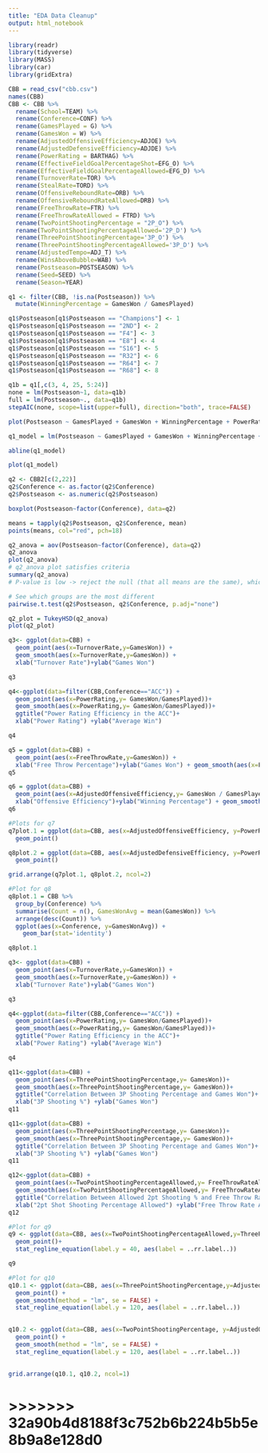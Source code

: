 ```yaml
---
title: "EDA Data Cleanup"
output: html_notebook
---
```


```r
library(readr)
library(tidyverse)
library(MASS)
library(car)
library(gridExtra)
```

```r
CBB = read_csv("cbb.csv")
names(CBB)
CBB <- CBB %>% 
  rename(School=TEAM) %>% 
  rename(Conference=CONF) %>% 
  rename(GamesPlayed = G) %>% 
  rename(GamesWon = W) %>% 
  rename(AdjustedOffensiveEfficiency=ADJOE) %>% 
  rename(AdjustedDefensiveEfficiency=ADJDE) %>% 
  rename(PowerRating = BARTHAG) %>% 
  rename(EffectiveFieldGoalPercentageShot=EFG_O) %>% 
  rename(EffectiveFieldGoalPercentageAllowed=EFG_D) %>% 
  rename(TurnoverRate=TOR) %>% 
  rename(StealRate=TORD) %>% 
  rename(OffensiveReboundRate=ORB) %>% 
  rename(OffensiveReboundRateAllowed=DRB) %>% 
  rename(FreeThrowRate=FTR) %>%
  rename(FreeThrowRateAllowed = FTRD) %>% 
  rename(TwoPointShootingPercentage = "2P_O") %>% 
  rename(TwoPointShootingPercentageAllowed='2P_D') %>% 
  rename(ThreePointShootingPercentage='3P_O') %>% 
  rename(ThreePointShootingPercentageAllowed='3P_D') %>% 
  rename(AdjustedTempo=ADJ_T) %>% 
  rename(WinsAboveBubble=WAB) %>% 
  rename(Postseason=POSTSEASON) %>% 
  rename(Seed=SEED) %>% 
  rename(Season=YEAR)

```

```r
q1 <- filter(CBB, !is.na(Postseason)) %>% 
  mutate(WinningPercentage = GamesWon / GamesPlayed)

q1$Postseason[q1$Postseason == "Champions"] <- 1
q1$Postseason[q1$Postseason == "2ND"] <- 2
q1$Postseason[q1$Postseason == "F4"] <- 3
q1$Postseason[q1$Postseason == "E8"] <- 4
q1$Postseason[q1$Postseason == "S16"] <- 5
q1$Postseason[q1$Postseason == "R32"] <- 6
q1$Postseason[q1$Postseason == "R64"] <- 7
q1$Postseason[q1$Postseason == "R68"] <- 8
```

```r
q1b = q1[,c(3, 4, 25, 5:24)]
none = lm(Postseason~1, data=q1b)
full = lm(Postseason~., data=q1b)
stepAIC(none, scope=list(upper=full), direction="both", trace=FALSE)
```

```r
plot(Postseason ~ GamesPlayed + GamesWon + WinningPercentage + PowerRating + AdjustedTempo + OffensiveReboundRateAllowed + FreeThrowRate, data = q1b)

q1_model = lm(Postseason ~ GamesPlayed + GamesWon + WinningPercentage + PowerRating + AdjustedTempo + OffensiveReboundRateAllowed + FreeThrowRate, data = q1b)

abline(q1_model)
```

```r
plot(q1_model)
```

```r
q2 <- CBB2[c(2,22)] 
q2$Conference <- as.factor(q2$Conference)
q2$Postseason <- as.numeric(q2$Postseason)

boxplot(Postseason~factor(Conference), data=q2)

means = tapply(q2$Postseason, q2$Conference, mean)
points(means, col="red", pch=18)
```

```r
q2_anova = aov(Postseason~factor(Conference), data=q2)
q2_anova
plot(q2_anova)
# q2_anova plot satisfies criteria
summary(q2_anova)
# P-value is low -> reject the null (that all means are the same), which means that the groups are different
```

```r
# See which groups are the most different
pairwise.t.test(q2$Postseason, q2$Conference, p.adj="none")
```

```r
q2_plot = TukeyHSD(q2_anova)
plot(q2_plot)
```

```r

q3<- ggplot(data=CBB) +
  geom_point(aes(x=TurnoverRate,y=GamesWon)) +
  geom_smooth(aes(x=TurnoverRate,y=GamesWon)) + 
  xlab("Turnover Rate")+ylab("Games Won")

q3
```

```r

q4<-ggplot(data=filter(CBB,Conference=="ACC")) +
  geom_point(aes(x=PowerRating,y= GamesWon/GamesPlayed))+
  geom_smooth(aes(x=PowerRating,y= GamesWon/GamesPlayed))+
  ggtitle("Power Rating Efficiency in the ACC")+
  xlab("Power Rating") +ylab("Average Win")

q4
```



```r
q5 = ggplot(data=CBB) +
  geom_point(aes(x=FreeThrowRate,y=GamesWon)) +
  xlab("Free Throw Percentage")+ylab("Games Won") + geom_smooth(aes(x=FreeThrowRate,y=GamesWon))
q5
```


```r
q6 = ggplot(data=CBB) +
  geom_point(aes(x=AdjustedOffensiveEfficiency,y= GamesWon / GamesPlayed)) +
  xlab("Offensive Efficiency")+ylab("Winning Percentage") + geom_smooth(aes(x=AdjustedOffensiveEfficiency,y= GamesWon / GamesPlayed))
q6
```




```r
#Plots for q7
q7plot.1 = ggplot(data=CBB, aes(x=AdjustedOffensiveEfficiency, y=PowerRating)) +
  geom_point()

q8plot.2 = ggplot(data=CBB, aes(x=AdjustedDefensiveEfficiency, y=PowerRating)) +
  geom_point()

grid.arrange(q7plot.1, q8plot.2, ncol=2)
```

```r
#Plot for q8
q8plot.1 = CBB %>%
  group_by(Conference) %>%
  summarise(Count = n(), GamesWonAvg = mean(GamesWon)) %>%
  arrange(desc(Count)) %>%
  ggplot(aes(x=Conference, y=GamesWonAvg)) +
    geom_bar(stat='identity')

q8plot.1
```
```r

q3<- ggplot(data=CBB) +
  geom_point(aes(x=TurnoverRate,y=GamesWon)) +
  geom_smooth(aes(x=TurnoverRate,y=GamesWon)) + 
  xlab("Turnover Rate")+ylab("Games Won")

q3
```

```r

q4<-ggplot(data=filter(CBB,Conference=="ACC")) +
  geom_point(aes(x=PowerRating,y= GamesWon/GamesPlayed))+
  geom_smooth(aes(x=PowerRating,y= GamesWon/GamesPlayed))+
  ggtitle("Power Rating Efficiency in the ACC")+
  xlab("Power Rating") +ylab("Average Win")

q4
```
```r
q11<-ggplot(data=CBB) +
  geom_point(aes(x=ThreePointShootingPercentage,y= GamesWon))+
  geom_smooth(aes(x=ThreePointShootingPercentage,y= GamesWon))+
  ggtitle("Correlation Between 3P Shooting Percentage and Games Won")+
  xlab("3P Shooting %") +ylab("Games Won")
q11
```
```r
q11<-ggplot(data=CBB) +
  geom_point(aes(x=ThreePointShootingPercentage,y= GamesWon))+
  geom_smooth(aes(x=ThreePointShootingPercentage,y= GamesWon))+
  ggtitle("Correlation Between 3P Shooting Percentage and Games Won")+
  xlab("3P Shooting %") +ylab("Games Won")
q11
```

```r
q12<-ggplot(data=CBB) +
  geom_point(aes(x=TwoPointShootingPercentageAllowed,y= FreeThrowRateAllowed))+
  geom_smooth(aes(x=TwoPointShootingPercentageAllowed,y= FreeThrowRateAllowed))+
  ggtitle("Correlation Between Allowed 2pt Shooting % and Free Throw Rate Allowed")+
  xlab("2pt Shot Shooting Percentage Allowed") +ylab("Free Throw Rate Alowed")
q12

```


```r
#Plot for q9
q9 <- ggplot(data=CBB, aes(x=TwoPointShootingPercentageAllowed,y=ThreePointShootingPercentageAllowed)) + 
  geom_point()+
  stat_regline_equation(label.y = 40, aes(label = ..rr.label..))

q9
```


```r
#Plot for q10
q10.1 <- ggplot(data=CBB, aes(x=ThreePointShootingPercentage,y=AdjustedOffensiveEfficiency)) + 
  geom_point() + 
  geom_smooth(method = "lm", se = FALSE) +
  stat_regline_equation(label.y = 120, aes(label = ..rr.label..))
           

q10.2 <- ggplot(data=CBB, aes(x=TwoPointShootingPercentage, y=AdjustedOffensiveEfficiency)) + 
  geom_point() + 
  geom_smooth(method = "lm", se = FALSE) +
  stat_regline_equation(label.y = 120, aes(label = ..rr.label..))
  

grid.arrange(q10.1, q10.2, ncol=1)
```
# >>>>>>> 32a90b4d8188f3c752b6b224b5b5e8b9a8e128d0
